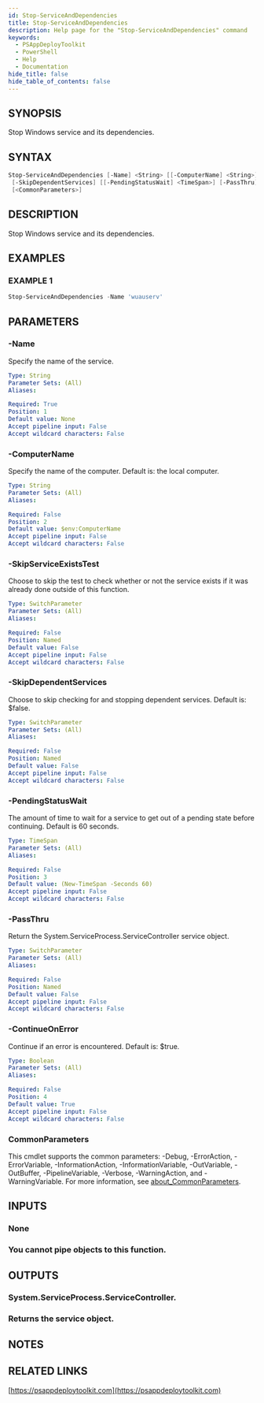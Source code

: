 ```yaml
---
id: Stop-ServiceAndDependencies
title: Stop-ServiceAndDependencies
description: Help page for the "Stop-ServiceAndDependencies" command
keywords:
  - PSAppDeployToolkit
  - PowerShell
  - Help
  - Documentation
hide_title: false
hide_table_of_contents: false
---
```


## SYNOPSIS

Stop Windows service and its dependencies.

## SYNTAX

```powershell
Stop-ServiceAndDependencies [-Name] <String> [[-ComputerName] <String>] [-SkipServiceExistsTest]
 [-SkipDependentServices] [[-PendingStatusWait] <TimeSpan>] [-PassThru] [[-ContinueOnError] <Boolean>]
 [<CommonParameters>]
```

## DESCRIPTION

Stop Windows service and its dependencies.

## EXAMPLES

### EXAMPLE 1

```powershell
Stop-ServiceAndDependencies -Name 'wuauserv'
```

## PARAMETERS

### -Name

Specify the name of the service.

```yaml
Type: String
Parameter Sets: (All)
Aliases:

Required: True
Position: 1
Default value: None
Accept pipeline input: False
Accept wildcard characters: False
```

### -ComputerName

Specify the name of the computer.
Default is: the local computer.

```yaml
Type: String
Parameter Sets: (All)
Aliases:

Required: False
Position: 2
Default value: $env:ComputerName
Accept pipeline input: False
Accept wildcard characters: False
```

### -SkipServiceExistsTest

Choose to skip the test to check whether or not the service exists if it was already done outside of this function.

```yaml
Type: SwitchParameter
Parameter Sets: (All)
Aliases:

Required: False
Position: Named
Default value: False
Accept pipeline input: False
Accept wildcard characters: False
```

### -SkipDependentServices

Choose to skip checking for and stopping dependent services.
Default is: $false.

```yaml
Type: SwitchParameter
Parameter Sets: (All)
Aliases:

Required: False
Position: Named
Default value: False
Accept pipeline input: False
Accept wildcard characters: False
```

### -PendingStatusWait

The amount of time to wait for a service to get out of a pending state before continuing.
Default is 60 seconds.

```yaml
Type: TimeSpan
Parameter Sets: (All)
Aliases:

Required: False
Position: 3
Default value: (New-TimeSpan -Seconds 60)
Accept pipeline input: False
Accept wildcard characters: False
```

### -PassThru

Return the System.ServiceProcess.ServiceController service object.

```yaml
Type: SwitchParameter
Parameter Sets: (All)
Aliases:

Required: False
Position: Named
Default value: False
Accept pipeline input: False
Accept wildcard characters: False
```

### -ContinueOnError

Continue if an error is encountered.
Default is: $true.

```yaml
Type: Boolean
Parameter Sets: (All)
Aliases:

Required: False
Position: 4
Default value: True
Accept pipeline input: False
Accept wildcard characters: False
```

### CommonParameters

This cmdlet supports the common parameters: -Debug, -ErrorAction, -ErrorVariable, -InformationAction, -InformationVariable, -OutVariable, -OutBuffer, -PipelineVariable, -Verbose, -WarningAction, and -WarningVariable. For more information, see [about_CommonParameters](http://go.microsoft.com/fwlink/?LinkID=113216).

## INPUTS

### None

### You cannot pipe objects to this function.

## OUTPUTS

### System.ServiceProcess.ServiceController.

### Returns the service object.

## NOTES

## RELATED LINKS

[https://psappdeploytoolkit.com](https://psappdeploytoolkit.com)
